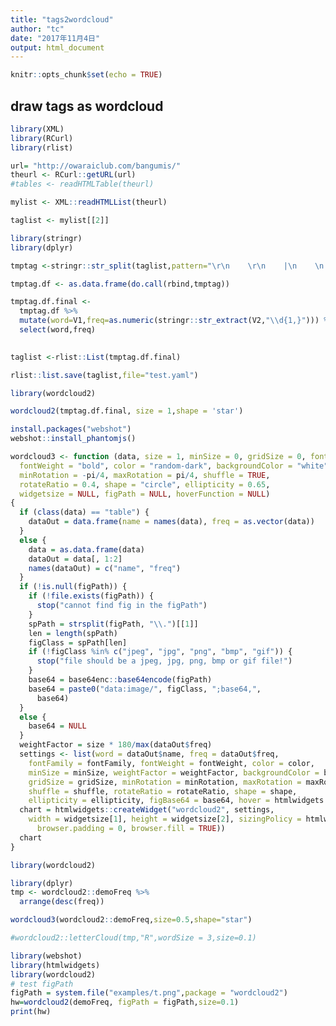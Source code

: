 ```yaml
---
title: "tags2wordcloud"
author: "tc"
date: "2017年11月4日"
output: html_document
---
```


```r
knitr::opts_chunk$set(echo = TRUE)
```

## draw tags as wordcloud

```r
library(XML)
library(RCurl)
library(rlist)

url= "http://owaraiclub.com/bangumis/"
theurl <- RCurl::getURL(url)
#tables <- readHTMLTable(theurl)

mylist <- XML::readHTMLList(theurl)

taglist <- mylist[[2]]

library(stringr)
library(dplyr)

tmptag <-stringr::str_split(taglist,pattern="\r\n    \r\n    |\n    \n    ")

tmptag.df <- as.data.frame(do.call(rbind,tmptag))

tmptag.df.final <-
  tmptag.df %>%
  mutate(word=V1,freq=as.numeric(stringr::str_extract(V2,"\\d{1,}"))) %>%
  select(word,freq)
  

```

```r
taglist <-rlist::List(tmptag.df.final)

rlist::list.save(taglist,file="test.yaml")
```


```r
library(wordcloud2)

wordcloud2(tmptag.df.final, size = 1,shape = 'star')
```

```r
install.packages("webshot")
webshot::install_phantomjs()
```


```r
wordcloud3 <- function (data, size = 1, minSize = 0, gridSize = 0, fontFamily = "Segoe UI", 
  fontWeight = "bold", color = "random-dark", backgroundColor = "white", 
  minRotation = -pi/4, maxRotation = pi/4, shuffle = TRUE, 
  rotateRatio = 0.4, shape = "circle", ellipticity = 0.65, 
  widgetsize = NULL, figPath = NULL, hoverFunction = NULL) 
{
  if (class(data) == "table") {
    dataOut = data.frame(name = names(data), freq = as.vector(data))
  }
  else {
    data = as.data.frame(data)
    dataOut = data[, 1:2]
    names(dataOut) = c("name", "freq")
  }
  if (!is.null(figPath)) {
    if (!file.exists(figPath)) {
      stop("cannot find fig in the figPath")
    }
    spPath = strsplit(figPath, "\\.")[[1]]
    len = length(spPath)
    figClass = spPath[len]
    if (!figClass %in% c("jpeg", "jpg", "png", "bmp", "gif")) {
      stop("file should be a jpeg, jpg, png, bmp or gif file!")
    }
    base64 = base64enc::base64encode(figPath)
    base64 = paste0("data:image/", figClass, ";base64,", 
      base64)
  }
  else {
    base64 = NULL
  }
  weightFactor = size * 180/max(dataOut$freq)
  settings <- list(word = dataOut$name, freq = dataOut$freq, 
    fontFamily = fontFamily, fontWeight = fontWeight, color = color, 
    minSize = minSize, weightFactor = weightFactor, backgroundColor = backgroundColor, 
    gridSize = gridSize, minRotation = minRotation, maxRotation = maxRotation, 
    shuffle = shuffle, rotateRatio = rotateRatio, shape = shape, 
    ellipticity = ellipticity, figBase64 = base64, hover = htmlwidgets::JS(hoverFunction))
  chart = htmlwidgets::createWidget("wordcloud2", settings, 
    width = widgetsize[1], height = widgetsize[2], sizingPolicy = htmlwidgets::sizingPolicy(viewer.padding = 0, 
      browser.padding = 0, browser.fill = TRUE))
  chart
}
```

```r
library(wordcloud2)
```

```r
library(dplyr)
tmp <- wordcloud2::demoFreq %>% 
  arrange(desc(freq))
```


```r
wordcloud3(wordcloud2::demoFreq,size=0.5,shape="star")

#wordcloud2::letterCloud(tmp,"R",wordSize = 3,size=0.1)
```



```r
library(webshot)
library(htmlwidgets)
library(wordcloud2)
# test figPath
figPath = system.file("examples/t.png",package = "wordcloud2")
hw=wordcloud2(demoFreq, figPath = figPath,size=0.1)
print(hw)
```

